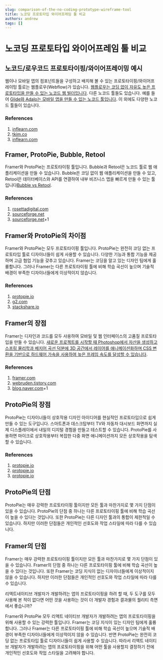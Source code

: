 ```yaml
---
slug: comparison-of-the-no-coding-prototype-wireframe-tool
title: 노코딩 프로토타입 와이어프레임 툴 비교
authors: andrew
tags: []
---
```


# 노코딩 프로토타입 와이어프레임 툴 비교

## 노코드/로우코드 프로토타이핑/와이어프레이밍 예시

웹이나 모바일 앱의 컴포넌트들을 구성하고 배치해 볼 수 있는 프로토타이핑/와이어프레이밍 툴로는 웹플로우(Webflow)가 있습니다. [웹플로우는 코딩 없이 자유도 높은 프로토타입을 만들 수 있는 노코드 웹 빌더입니다](https://www.inflearn.com/course/웹플로우-노코드-프로토타이핑). 다른 노코드 툴들도 있습니다. 예를 들어 [Glide와 Adalo는 모바일 앱을 만들 수 있는 노코드 툴입니다](https://tkim.co/2020/04/19/no-code/). 이 외에도 다양한 노코드 툴들이 있습니다.

### References

1. [inflearn.com](https://www.inflearn.com/course/웹플로우-노코드-프로토타이핑)
2. [tkim.co](https://tkim.co/2020/04/19/no-code/)
3. [inflearn.com](https://www.inflearn.com/course/안드로이드-앱개발-기술노트)

## Framer, ProtoPie, Bubble, Retool

Framer와 ProtoPie는 프로토타이핑 툴입니다. Bubble과 Retool은 노코드 툴로 웹 애플리케이션을 만들 수 있습니다. Bubble은 코딩 없이 웹 애플리케이션을 만들 수 있고, Retool은 데이터베이스와 API를 연결하여 내부 비즈니스 앱을 빠르게 만들 수 있는 툴입니다[Bubble vs Retool](https://rosettadigital.com/bubble-vs-retool/).

### References

1. [rosettadigital.com](https://rosettadigital.com/bubble-vs-retool/)
2. [sourceforge.net](https://sourceforge.net/software/compare/Bubble-vs-ProtoPie-vs-Retool-vs-WaveMaker-Platform/)
3. [sourceforge.net](https://sourceforge.net/software/compare/Bubble-vs-Forms-On-Fire-Mobile-vs-ProtoPie-vs-Retool/)+1

## Framer와 ProtoPie의 차이점

Framer와 ProtoPie는 모두 프로토타이핑 툴입니다. ProtoPie는 완전히 코딩 없는 프로토타입 툴로 디자이너들이 쉽게 사용할 수 있습니다. 다양한 기능과 통합 기능을 제공하며 고급 협업 기능을 갖추고 있습니다. Framer는 코딩을 알고 있는 디자인 팀에게 훌륭합니다. 그러나 Framer는 다른 프로토타이핑 툴에 비해 학습 곡선이 높으며 기술적 배경이 부족한 디자이너들에게 이상적이지 않습니다[](https://www.protopie.io/blog/protopie-vs-framer).

### References

1. [protopie.io](https://www.protopie.io/blog/protopie-vs-framer)
2. [g2.com](https://www.g2.com/compare/framer-framer-vs-protopie)
3. [stackshare.io](https://stackshare.io/stackups/framer-vs-protopie)

## Framer의 장점

Framer는 디자인과 코드를 모두 사용하여 모바일 및 웹 인터페이스의 고품질 프로토타입을 만들 수 있습니다. [새로운 프로젝트를 시작할 때 Photoshop에서 자산을 생성하고 스프링 물리학과 베지어 곡선 덕분에 3D 공간에서 레이어를 애니메이션화하며 CSS 변환을 기반으로 하드웨어 가속을 사용하여 높은 프레임 속도를 달성할 수 있습니다](https://www.framer.com/).

### References

1. [framer.com](https://www.framer.com/)
2. [webruden.tistory.com](https://webruden.tistory.com/225)
3. [blog.naver.com](https://blog.naver.com/PostView.nhn?blogId=tangunsoft&logNo=222288124155)+1

## ProtoPie의 장점

ProtoPie는 디자이너들이 상호작용 디자인 아이디어를 현실적인 프로토타입으로 쉽게 만들 수 있는 도구입니다. 스마트폰과 데스크탑부터 TV와 자동차 대시보드 화면까지 실제 디스플레이에서 내일의 디지털 경험을 만들고 테스트할 수 있습니다. ProtoPie를 사용하면 마이크로 상호작용부터 복잡한 다중 화면 애니메이션까지 모든 상호작용을 탐색할 수 있습니다[](https://www.protopie.io/).

### References

1. [protopie.io](https://www.protopie.io/)
2. [protopie.io](https://www.protopie.io/learn/docs/introducing-protopie/getting-started)
3. [protopie.io](https://www.protopie.io/figma)

## ProtoPie의 단점

ProtoPie는 매우 강력한 프로토타이핑 툴이지만 모든 툴과 마찬가지로 몇 가지 단점이 있을 수 있습니다. ProtoPie의 단점 중 하나는 다른 프로토타이핑 툴에 비해 학습 곡선이 높을 수 있다는 것입니다. 또한 ProtoPie는 다른 디자인 툴과의 통합이 제한적일 수 있습니다. 하지만 이러한 단점들은 개인적인 선호도와 작업 스타일에 따라 다를 수 있습니다.

## Framer의 단점

Framer는 매우 강력한 프로토타이핑 툴이지만 모든 툴과 마찬가지로 몇 가지 단점이 있을 수 있습니다. Framer의 단점 중 하나는 다른 프로토타이핑 툴에 비해 학습 곡선이 높을 수 있다는 것입니다. 또한 Framer는 코딩 지식이 없는 디자이너들에게 이상적이지 않을 수 있습니다. 하지만 이러한 단점들은 개인적인 선호도와 작업 스타일에 따라 다를 수 있습니다.

리액트네이티브 개발자가 개발하려는 앱의 프로토타이핑을 하려 할 때, 두 도구를 모두 사용해 본 적이 없다면 어떤 것을 사용하는 것이 더 개발자 경험과 결과물의 퀄리티 측면에서 좋습니까?

Framer와 ProtoPie 모두 리액트 네이티브 개발자가 개발하려는 앱의 프로토타이핑을 위해 사용할 수 있는 강력한 툴입니다. Framer는 코딩 지식이 있는 디자인 팀에게 훌륭합니다. 그러나 Framer는 다른 프로토타이핑 툴에 비해 학습 곡선이 높으며 기술적 배경이 부족한 디자이너들에게 이상적이지 않을 수 있습니다. 반면 ProtoPie는 완전히 코딩 없는 프로토타입 툴로 디자이너들이 쉽게 사용할 수 있습니다. 따라서 리액트 네이티브 개발자가 개발하려는 앱의 프로토타이핑을 위해 어떤 툴을 사용할지 결정하기 전에 개인적인 선호도와 작업 스타일을 고려해야 합니다.
